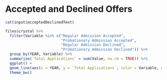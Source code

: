 # Accepted and Declined Offers

```r
cat(input$acceptedDeclinedText)
```

```r
files$crystal %>% 
  filter(Variable %in% c("Regular Admission Accepted", 
                         "Probationary Admission Accepted", 
                         "Regular Admission Declined", 
                         "Probationary Admission Declined")) %>%
  group_by(YEAR, Variable) %>% 
  summarise(`Total Applications` = sum(Value, na.rm = TRUE)) %>%
  ggplot() +
  geom_line(aes(x = YEAR, y = `Total Applications`, color = Variable, group = Variable)) +
  theme_bw()
```
\newpage
